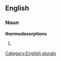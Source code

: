 ==English==

===Noun===
'''thermodesorptions'''

# {{plural of|[[thermodesorption]]}}

[[Category:English plurals]]